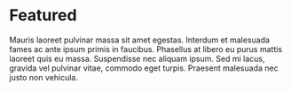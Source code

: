 # Featured

Mauris laoreet pulvinar massa sit amet egestas. Interdum et malesuada fames ac ante ipsum primis in faucibus.
Phasellus at libero eu purus mattis laoreet quis eu massa. Suspendisse nec aliquam ipsum. Sed mi lacus, 
gravida vel pulvinar vitae, commodo eget turpis. Praesent malesuada nec justo non vehicula.
